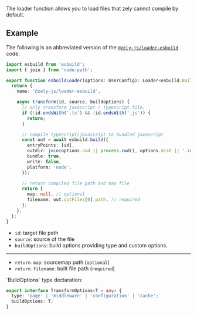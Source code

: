The loader function allows you to load files that zely cannot compile by default.

## Example

The following is an abbreviated version of the [`@zely-js/loader-esbuild`](https://github.com/zely-js/zely/tree/zely3/packages/zely-js-loader-esbuild) code.

```ts
import esbuild from 'esbuild';
import { join } from 'node:path';

export function esbuildLoader(options: UserConfig): Loader<esbuild.BuildOptions> {
  return {
    name: '@zely-js/loader-esbuild',

    async transform(id, source, buildoptions) {
      // only transform javascript / typescript file.
      if (!id.endsWith('.ts') && !id.endsWith('.js')) {
        return;
      }

      // compile typescript/javascript to bundled javascript
      const out = await esbuild.build({
        entryPoints: [id],
        outdir: join(options.cwd || process.cwd(), options.dist || '.zely'),
        bundle: true,
        write: false,
        platform: 'node',
      });

      // return compiled file path and map file
      return {
        map: null, // optional
        filename: out.outFiles[0].path, // required
      };
    },
  };
}
```

- `id`: target file path
- `source`: source of the file
- `buildOptions`: build options providing type and custom options.

---

- `return.map`: sourcemap path (`optional`)
- `return.filename`: built file path (`required`)

<Box type="info">
`BuildOptions` type declaration:

```ts
export interface TransformOptions<T = any> {
  type: 'page' | 'middleware' | 'configuration' | 'cache';
  buildOptions: T;
}
```

</Box>
